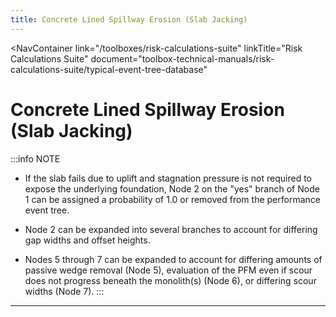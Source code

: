 ```yaml
---
title: Concrete Lined Spillway Erosion (Slab Jacking)
---
```



<NavContainer
  link="/toolboxes/risk-calculations-suite"
  linkTitle="Risk Calculations Suite"
  document="toolbox-technical-manuals/risk-calculations-suite/typical-event-tree-database"
></NavContainer>

# Concrete Lined Spillway Erosion (Slab Jacking)

<FigureNoRef 
    src="/figures/toolbox-technical-manuals/risk-calculations-suite/typical-event-tree-database/v1.4/Concrete-Lined-Spillway-Erosion.png" 
    alt="Concrete Lined Spillway Erosion (Slab Jacking) event tree" />

:::info NOTE

- If the slab fails due to uplift and stagnation pressure is not required to expose the underlying foundation, Node 2 on the "yes" branch of
  Node 1 can be assigned a probability of 1.0 or removed from the performance event tree.

- Node 2 can be expanded into several branches to account for differing gap widths and offset heights.

- Nodes 5 through 7 can be expanded to account for differing amounts of passive wedge removal (Node 5), evaluation of the PFM even if scour
  does not progress beneath the monolith(s) (Node 6), or differing scour widths (Node 7).
  :::

---
